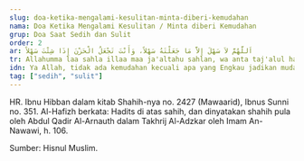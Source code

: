 ```yaml
---
slug: doa-ketika-mengalami-kesulitan-minta-diberi-kemudahan
nama: Doa Ketika Mengalami Kesulitan / Minta diberi Kemudahan
grup: Doa Saat Sedih dan Sulit
order: 2
ar: اَللَّهُمَّ لاَ سَهْلَ إِلاَّ مَا جَعَلْتَهُ سَهْلاً، وَأَنْتَ تَجْعَلُ الْحَزْنَ إِذَا شِئْتَ سَهْلاً
tr: Allahumma laa sahla illaa maa ja'altahu sahlan, wa anta taj'alul hazna idzaa syi'ta sahlan.
idn: Ya Allah, tidak ada kemudahan kecuali apa yang Engkau jadikan mudah. Sedang yang susah bisa Engkau jadikan mudah, apabila Engkau menghendakinya.
tag: ["sedih", "sulit"]
---
```


HR. Ibnu Hibban dalam kitab Shahih-nya no. 2427 (Mawaarid), Ibnus Sunni no. 351. Al-Hafizh berkata: Hadits di atas sahih, dan dinyatakan shahih pula oleh Abdul Qadir Al-Arnauth dalam Takhrij Al-Adzkar oleh Imam An-Nawawi, h. 106.

Sumber: Hisnul Muslim.
